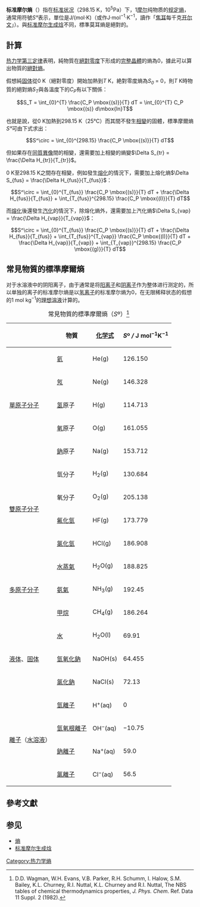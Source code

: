 {{NoteTA|G1=C|G2=P}}
{{翻譯請求|ja}}
'''标准摩尔熵'''（{{lang-en|'''standard molar entropy'''}}）指在[[标准状况|标准状况]]（298.15 K，10<sup>5</sup>Pa）下，1[[摩尔|摩尔]]纯物质的[[规定熵|规定熵]]，通常用符號''S°''表示，單位是J/(mol·K)（或作J·mol<sup>−1</sup>·K<sup>−1</sup>，讀作「[[焦耳|焦耳]]每千克[[开尔文|开尔文]]」）。與[[标准摩尔生成焓|标准摩尔生成焓]]不同，標準莫耳熵是絕對的。

== 計算 ==
[[热力学第三定律|热力学第三定律]]表明，純物質在[[絕對零度|絕對零度]]下形成的[[完整晶體|完整晶體]]的熵為0，據此可以算出物質的[[絕對熵|絕對熵]]。

假想純[[固体|固体]]從0 K（絕對零度）開始加熱到''T'' K，絶對零度熵為''S''<sub>''0''</sub> = 0，則''T'' K時物質的絕對熵''S''<sub>''T''</sub>與各溫度下的{{Tsl|ja|定圧モル熱容量|摩尔定压热容}}''C<sub>P</sub>''有以下關係：

:<math>S_T = \int_{0}^{T} \frac{C_P \mbox{(s)}}{T} dT = \int_{0}^{T} C_P \mbox{(s)} d\mbox{ln}T</math>

也就是說，從0 K加熱到298.15 K（25℃）而其間不發生[[相變|相變]]的固體，標準摩爾熵''S°''可由下式求出：

:<math>S^\circ = \int_{0}^{298.15} \frac{C_P \mbox{(s)}}{T} dT</math>

但如果存在[[多型|同質異像]]間的相變，還需要加上相變的熵變<math>\Delta S_{tr} = \frac{\Delta H_{tr}}{T_{tr}}</math>。

0 K至298.15 K之間存在相變，例如發生[[熔化|熔化]]的情況下，需要加上熔化熵<math>\Delta S_{fus} = \frac{\Delta H_{fus}}{T_{fus}}</math>：

:<math>S^\circ = \int_{0}^{T_{fus}} \frac{C_P \mbox{(s)}}{T} dT + \frac{\Delta H_{fus}}{T_{fus}} + \int_{T_{fus}}^{298.15} \frac{C_P \mbox{(l)}}{T} dT</math>

而[[熔化|熔化]]後還發生[[汽化|汽化]]的情況下，除熔化熵外，還需要加上汽化熵<math>\Delta S_{vap} = \frac{\Delta H_{vap}}{T_{vap}}</math>：

:<math>S^\circ = \int_{0}^{T_{fus}} \frac{C_P \mbox{(s)}}{T} dT + \frac{\Delta H_{fus}}{T_{fus}} + \int_{T_{fus}}^{T_{vap}} \frac{C_P \mbox{(l)}}{T} dT + \frac{\Delta H_{vap}}{T_{vap}} + \int_{T_{vap}}^{298.15} \frac{C_P \mbox{(g)}}{T} dT</math>

== 常見物質的標準摩爾熵 ==
对于水溶液中的阴阳离子，由于通常是将[[阳离子|阳离子]]和[[阴离子|阴离子]]作为整体进行测定的，所以单独的离子的标准摩尔熵是以[[氢离子|氢离子]]的标准摩尔熵为0，在无限稀释状态的假想的1 mol kg<sup>−1</sup>的[[理想溶液|理想溶液]]计算的。

{| class="wikitable" style="text-align:center;"
|+ 常見物質的標準摩爾熵（''S''º）<ref>D.D. Wagman, W.H. Evans, V.B. Parker, R.H. Schumm, I. Halow, S.M. Bailey, K.L. Churney, R.I. Nuttal, K.L. Churney and R.I. Nuttal, The NBS tables of chemical thermodynamics properties, ''J. Phys. Chem''. Ref. Data 11 Suppl. 2 (1982).</ref>
!   !! 物質 !! [[化学式|化学式]] !! ''S''º ''/'' J mol<sup>−1</sup>K<sup>−1</sup>
|-
| rowspan="5" | [[單原子分子|單原子分子]]
| [[氦|氦]] || He(g) || 126.150
|-
| [[氖|氖]] || Ne(g) || 146.328
|-
| [[氢|氢]]原子 || H(g) || 114.713
|-
| [[氧|氧]]原子 || O(g) || 161.055
|-
| [[鈉|鈉]]原子 || Na(g) || 153.712
|-
| rowspan="4" | [[雙原子分子|雙原子分子]]
| 氫分子 || H<sub>2</sub>(g) || 130.684
|-
| 氧分子 || O<sub>2</sub>(g) || 205.138
|-
| [[氟化氫|氟化氫]] || HF(g) || 173.779
|-
| [[氯化氫|氯化氫]] || HCl(g) || 186.908
|-
| rowspan="3" | [[多原子分子|多原子分子]]
| [[水蒸氣|水蒸氣]] || H<sub>2</sub>O(g) || 188.825
|-
| [[氨氣|氨氣]] || NH<sub>3</sub>(g) || 192.45
|-
| [[甲烷|甲烷]] || CH<sub>4</sub>(g) || 186.264
|-
| rowspan="3" | [[液体|液体]]、[[固体|固体]]
| [[水|水]] || H<sub>2</sub>O(l) || 69.91
|-
| [[氫氧化鈉|氫氧化鈉]] || NaOH(s) || 64.455
|-
| [[氯化鈉|氯化鈉]] || NaCl(s) || 72.13
|-
| rowspan="4" | [[離子|離子]]（[[水溶液|水溶液]]）
| [[氫離子|氫離子]] || H<sup>+</sup>(aq) || 0
|-
| [[氫氧根離子|氫氧根離子]] || OH<sup>−</sup>(aq) || −10.75
|-
| [[鈉離子|鈉離子]] || Na<sup>+</sup>(aq) || 59.0
|-
| [[氯離子|氯離子]] || Cl<sup>−</sup>(aq) || 56.5
|}

== 參考文獻 ==
{{Reflist}}

==参见==
*[[熵|熵]]
*[[标准摩尔生成焓|标准摩尔生成焓]]


[[Category:热力学熵|Category:热力学熵]]